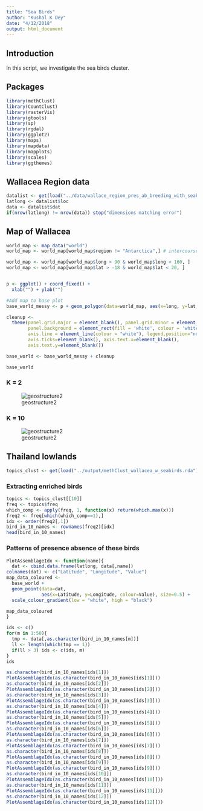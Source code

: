 ```yaml
---
title: "Sea Birds"
author: "Kushal K Dey"
date: "4/12/2018"
output: html_document
---
```


## Introduction

In this script, we investigate the sea birds cluster. 

## Packages

```r
library(methClust)
library(CountClust)
library(rasterVis)
library(gtools)
library(sp)
library(rgdal)
library(ggplot2)
library(maps)
library(mapdata)
library(mapplots)
library(scales)
library(ggthemes)

```

## Wallacea Region data

```r
datalist <- get(load("../data/wallace_region_pres_ab_breeding_with_seabirds.rda"))
latlong <- datalist$loc
data <- datalist$dat
if(nrow(latlong) != nrow(data)) stop("dimensions matching error")
```


## Map of Wallacea 

```r
world_map <- map_data("world")
world_map <- world_map[world_map$region != "Antarctica",] # intercourse antarctica

world_map <- world_map[world_map$long > 90 & world_map$long < 160, ]
world_map <- world_map[world_map$lat > -18 & world_map$lat < 20, ]


p <- ggplot() + coord_fixed() +
  xlab("") + ylab("")

#Add map to base plot
base_world_messy <- p + geom_polygon(data=world_map, aes(x=long, y=lat, group=group), colour="light green", fill="light green")

cleanup <- 
  theme(panel.grid.major = element_blank(), panel.grid.minor = element_blank(), 
        panel.background = element_rect(fill = 'white', colour = 'white'), 
        axis.line = element_line(colour = "white"), legend.position="none",
        axis.ticks=element_blank(), axis.text.x=element_blank(),
        axis.text.y=element_blank())

base_world <- base_world_messy + cleanup

base_world

```

### K = 2

![geostructure2](Wallacea_w_seabirds//geostructure_birds_2.png)

### K = 10

![geostructure2](Wallacea_w_seabirds//geostructure_birds_10.png)

## Thailand lowlands 

```r
topics_clust <- get(load("../output/methClust_wallacea_w_seabirds.rda"))
```

### Extracting enriched birds

```r
topics <- topics_clust[[10]]
freq <- topics$freq
which_comp <- apply(freq, 1, function(x) return(which.max(x)))
freq2 <- freq[which(which_comp==1),]
idx <- order(freq2[,1])
bird_in_10_names <- rownames(freq2)[idx]
head(bird_in_10_names)
```

### Patterns of presence absence of these birds 

```r
PlotAssemblageIdx <- function(name){
  dat <- cbind.data.frame(latlong, data[,name])
colnames(dat) <- c("Latitude", "Longitude", "Value")
map_data_coloured <- 
  base_world +
  geom_point(data=dat, 
             aes(x=Latitude, y=Longitude, colour=Value), size=0.5) +
  scale_colour_gradient(low = "white", high = "black") 

map_data_coloured
}

```


```r
ids <- c()
for(m in 1:50){
  tmp <- data[,as.character(bird_in_10_names[m])]
  ll <- length(which(tmp == 1))
  if(ll > 3) ids <- c(ids, m)
}
ids
```
```r
as.character(bird_in_10_names[ids[1]])
PlotAssemblageIdx(as.character(bird_in_10_names[ids[1]]))
as.character(bird_in_10_names[ids[2]])
PlotAssemblageIdx(as.character(bird_in_10_names[ids[2]]))
as.character(bird_in_10_names[ids[3]])
PlotAssemblageIdx(as.character(bird_in_10_names[ids[3]]))
as.character(bird_in_10_names[ids[4]])
PlotAssemblageIdx(as.character(bird_in_10_names[ids[4]]))
as.character(bird_in_10_names[ids[5]])
PlotAssemblageIdx(as.character(bird_in_10_names[ids[5]]))
as.character(bird_in_10_names[ids[6]])
PlotAssemblageIdx(as.character(bird_in_10_names[ids[6]]))
as.character(bird_in_10_names[ids[7]])
PlotAssemblageIdx(as.character(bird_in_10_names[ids[7]]))
as.character(bird_in_10_names[ids[8]])
PlotAssemblageIdx(as.character(bird_in_10_names[ids[8]]))
as.character(bird_in_10_names[ids[9]])
PlotAssemblageIdx(as.character(bird_in_10_names[ids[9]]))
as.character(bird_in_10_names[ids[10]])
PlotAssemblageIdx(as.character(bird_in_10_names[ids[10]]))
as.character(bird_in_10_names[ids[11]])
PlotAssemblageIdx(as.character(bird_in_10_names[ids[11]]))
as.character(bird_in_10_names[ids[12]])
PlotAssemblageIdx(as.character(bird_in_10_names[ids[12]]))
```

